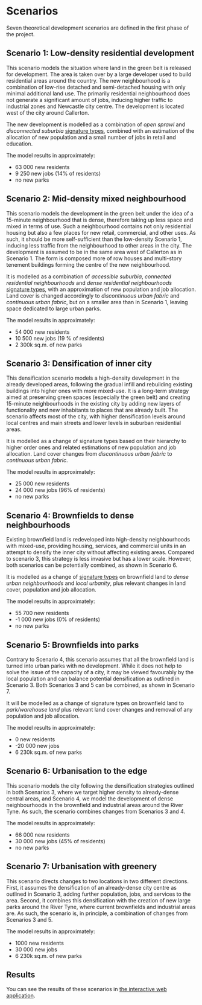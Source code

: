 # Scenarios

Seven theoretical development scenarios are defined in the first phase of the project.

## Scenario 1: Low-density residential development

This scenario models the situation where land in the green belt is released for development. The area is taken over by a large developer used to build residential areas around the country. The new neighbourhood is a combination of low-rise detached and semi-detached housing with only minimal additional land use. The primarily residential neighbourhood does not generate a significant amount of jobs, inducing higher traffic to industrial zones and Newcastle city centre. The development is located west of the city around Callerton.

The new development is modelled as a combination of _open sprawl_ and _disconnected suburbia_ [signature types](https://urbangrammarai.xyz/story/#ss), combined with an estimation of the allocation of new population and a small number of jobs in retail and education.

The model results in approximately:

- 63 000 new residents
- 9 250 new jobs (14% of residents)
- no new parks


## Scenario 2: Mid-density mixed neighbourhood

This scenario models the development in the green belt under the idea of a 15-minute neighbourhood that is dense, therefore taking up less space and mixed in terms of use. Such a neighbourhood contains not only residential housing but also a few places for new retail, commercial, and other uses. As such, it should be more self-sufficient than the low-density Scenario 1, inducing less traffic from the neighbourhood to other areas in the city. The development is assumed to be in the same area west of Callerton as in Scenario 1. The form is composed more of row houses and multi-story tenement buildings forming the centre of the new neighbourhood.

It is modelled as a combination of _accessible suburbia_, _connected residential neighbourhoods_ and _dense residential neighbourhoods_ [signature types](https://urbangrammarai.xyz/story/#ss), with an approximation of new population and job allocation. Land cover is changed accordingly to _discontinuous urban fabric_ and _continuous urban fabric_, but on a smaller area than in Scenario 1, leaving space dedicated to large urban parks.

The model results in approximately:

- 54 000 new residents
- 10 500 new jobs (19 % of residents)
- 2 300k sq.m. of new parks

## Scenario 3: Densification of inner city

This densification scenario models a high-density development in the already developed areas, following the gradual infill and rebuilding existing buildings into higher ones with more mixed-use. It is a long-term strategy aimed at preserving green spaces (especially the green belt) and creating 15-minute neighbourhoods in the existing city by adding new layers of functionality and new inhabitants to places that are already built. The scenario affects most of the city, with higher densification levels around local centres and main streets and lower levels in suburban residential areas.

It is modelled as a change of signature types based on their hierarchy to higher order ones and related estimations of new population and job allocation. Land cover changes from _discontinuous urban fabric_ to _continuous urban fabric_.

The model results in approximately:

- 25 000 new residents
- 24 000 new jobs (96% of residents)
- no new parks

## Scenario 4: Brownfields to dense neighbourhoods

Existing brownfield land is redeveloped into high-density neighbourhoods with mixed-use, providing housing, services, and commercial units in an attempt to densify the inner city without affecting existing areas. Compared to scenario 3, this strategy is less invasive but has a lower scale. However, both scenarios can be potentially combined, as shown in Scenario 6.

It is modelled as a change of [signature types](https://urbangrammarai.xyz/story/#ss) on brownfield land to _dense urban neighbourhoods_ and _local urbanity_, plus relevant changes in land cover, population and job allocation.

The model results in approximately:

- 55 700 new residents
- -1 000 new jobs (0% of residents)
- no new parks

## Scenario 5: Brownfields into parks

Contrary to Scenario 4, this scenario assumes that all the brownfield land is turned into urban parks with no development. While it does not help to solve the issue of the capacity of a city, it may be viewed favourably by the local population and can balance potential densification as outlined in Scenario 3. Both Scenarios 3 and 5 can be combined, as shown in Scenario 7.

It will be modelled as a change of signature types on brownfield land to _park/warehouse land_ plus relevant land cover changes and removal of any population and job allocation.

The model results in approximately:

- 0 new residents
- -20 000 new jobs
- 6 230k sq.m. of new parks

## Scenario 6: Urbanisation to the edge

This scenario models the city following the densification strategies outlined in both Scenarios 3, where we target higher density to already-dense central areas, and Scenario 4, we model the development of dense neighbourhoods in the brownfield and industrial areas around the River Tyne. As such, the scenario combines changes from Scenarios 3 and 4.

The model results in approximately:

- 66 000 new residents
- 30 000 new jobs  (45% of residents)
- no new parks

## Scenario 7: Urbanisation with greenery

This scenario directs changes to two locations in two different directions. First, it assumes the densification of an already-dense city centre as outlined in Scenario 3, adding further population, jobs, and services to the area. Second, it combines this densification with the creation of new large parks around the River Tyne, where current brownfields and industrial areas are. As such, the scenario is, in principle, a combination of changes from Scenarios 3 and 5.

The model results in approximately:

- 1000 new residents
- 30 000 new jobs
- 6 230k sq.m. of new parks

## Results

You can see the results of these scenarios in [the interactive web application](https://alan-turing-institute.github.io/demoland-web/#10.06/54.9471/-1.6192).